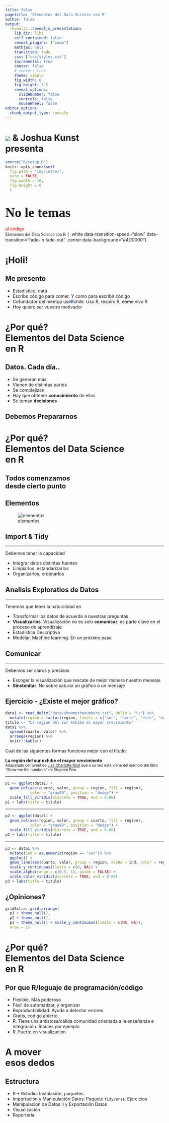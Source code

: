 ```yaml
---
title: false
pagetitle: 'Elementos del Data Science con R'
author: false
output:
  revealjs::revealjs_presentation:
    lib_dir: libs
    self_contained: false
    reveal_plugins: ["zoom"]
    mathjax: null
    transition: fade
    css: ["css/styles.css"]
    incremental: true
    center: false
    # center: true
    theme: simple
    fig_width: 6
    fig_height: 3.5
    reveal_options:
      slideNumber: false
      controls: false
      mouseWheel: false
editor_options: 
  chunk_output_type: console
---
```



# <img class = "imgnone" src="http://dev-data-campfire.pantheonsite.io/wp-content/uploads/2018/03/Assets/Data-Campfire-Logo-white.png"/> & Joshua Kunst <br>presenta { .center data-background="#AFAFAF" data-transition-speed="slow" data-transition="fade-in fade-out" .white}


```r
source("R/setup.R")
knitr::opts_chunk$set(
  fig.path = "img/intro/",
  echo = FALSE,
  fig.width = 10,
  fig.height = 6
  )
```
 
# <span style="font-family: 'Creepster'; font-size: 1.5em">No le temas<br>
<span class="fragment" style="color: red">al código</span></span><br><span style= "font-family: 'Amatic SC', cursive;" class="fragment">Elementos del Data Science con R</span> { .white data-transition-speed="slow" data-transition="fade-in fade-out" .center data-background="#4D0000"}

# ¡Holi! { .left data-background="imgs/hello.gif" }

## Me presento

- Estadístico<span class="fragment">, data <i class="fa fa-heart" style="color: red"></i></span>
- Escribo código <span class="fragment">para comer</span><span class="fragment">. Y como para escribir código</span>
- Cofundador del meetup use<b style="color:#2569BD">R</b>chile<span class="fragment">. Uso R</span><span class="fragment">, respiro R</span><span class="fragment">, ~~como~~ vivo R</span>
- Hoy quiero ser vuestro motivador<i class="fa fa-exclamation" style="color: darkgreen"></i><i class="fa fa-exclamation" style="color: darkgreen"></i>

## <b></b> { .left data-background="imgs/yay.gif" }

# ¿Por qué? <br> Elementos del <span class="emp">Data</span> Science<br>en R { .left .center .white data-background="#e51c23" }

## <b></b> { .center data-background="imgs/data-culture.jpg"}

## Datos. Cada día..

- Se generan más
- Vienen de distintas partes
- Se complejizan
- Hay que obtener __conocimiento__ de ellos
- Se toman __decisiones__

## Debemos Prepararnos { .left .white data-background="imgs/rocky.gif" }

# ¿Por qué? <br> <span class="emp">Elementos</span> del Data Science<br>en R { .left .center .white data-background="#4CAF50" }

## Todos comenzamos<br>desde cierto punto { .left .center .white data-background="imgs/karatekid.gif" }

## Elementos

![elementos](imgs/r4ds_data-science.png)

## Import & Tidy { .left .white data-background="imgs/import.jpg" }

--- 

Debemos tener la capacidad

- Integrar datos distintas fuentes
- Limpiarlos ,estandarizarlos
- Organizarlos, ordenarlos

## Analisis Exploratios de Datos { .white data-background="imgs/net.png" }

--- 

Tenemos que tener la naturalidad en

- Transformar los datos de acuerdo a nuestras preguntas
- __Visualizarlos__<span class="fragment">. Visualización no es solo __comunicar__, 
es parte clave en el proceso de aprendizaje</span>
- Estadística Descriptiva
- Modelar<span class="fragment">. Machine learning. En un próximo paso</span>

## Comunicar { .left data-background="imgs/data-visualization-tools-concept.png" }

--- 

Debemos ser claros y precisos

- Escoger la visualización que rescate de mejor manera nuestro mensaje
- __Sinstenitar__. No sobre saturar un gráfico o un mensaje

## Ejercicio - ¿Existe el mejor gráfico?

```r
data1 <- read_delim("data/showmethenumbers.txt", delim = "\t") %>% 
  mutate(region = factor(region, levels = c("sur", "norte", "este", "oeste")))
titulo <- "La región del sur exhibe el mayor crecimiento"
data1 %>% 
  spread(cuarto, valor) %>% 
  arrange(region) %>% 
  knitr::kable()
```

Cual de las siguientes formas funciona mejor con el títutlo:

<span class="fragment">
__La región del sur exhibe el mayor crecimiento__
<br>
<small>
Adapatado del tweet de [Lisa Charlotte Rost](https://twitter.com/lisacrost/status/948233069110222848)
que a su vez está viene del ejemplo del libro "Show me the numbers" de Stephen Few
</small>
</span>

----

```r
p1 <- ggplot(data1) +
  geom_col(aes(cuarto, valor, group = region, fill = region),
           color = "gray80", position = "dodge") +
  scale_fill_viridis(discrete = TRUE, end = 0.80)
p1 + labs(title = titulo)
```

----

```r
p2 <- ggplot(data1) +
  geom_col(aes(region, valor, group = cuarto, fill = region),
           color = "gray80", position = "dodge") +
  scale_fill_viridis(discrete = TRUE, end = 0.80)
p2 + labs(title = titulo)
```

----

```r
p3 <- data1 %>% 
  mutate(ind = as.numeric(region == "sur")) %>%
  ggplot() +
  geom_line(aes(cuarto, valor, group = region, alpha = ind, color = region), size = 2) +
  scale_y_continuous(limits = c(0, NA)) + 
  scale_alpha(range = c(0.5, 1), guide = FALSE) +
  scale_color_viridis(discrete = TRUE, end = 0.80) 
p3 + labs(title = titulo)
```

## ¿Opiniones?

```r
gridExtra::grid.arrange(
  p1 + theme_null(),
  p2 + theme_null(),
  p3 + theme_null() + scale_y_continuous(limits = c(NA, NA)),
  nrow = 1)
```

# ¿Por qué? <br> Elementos del Data Science<br><span class="emp">en R</span> { .left .center .white data-background="#2569BD" }

## <b></b> { .center data-background="imgs/Rlogo.png"}

## Por que R/leguaje de programación/código

- Flexible. Más poderoso
- Fácil de automatizar, y organizar
- Reproductibilidad. Ayuda a detectar errores
- Gratis, codigo abierto
- R. Tiene una amistosa/cálida comunidad orientada a la enseñanza e integración. 
Rladies por ejemplo
- R. Fuerte en visualización

# A mover<br>esos dedos{ .right .center .white data-background="imgs/hacker.gif" }

## Estructura

- R + Rstudio: Instalación, paquetes.
- Importación y Manipulación Datos: Paquete `tidyverse`. Ejercicios
- Manipulación de Datos II y Exportación Datos
- Visualización
- Reportería

